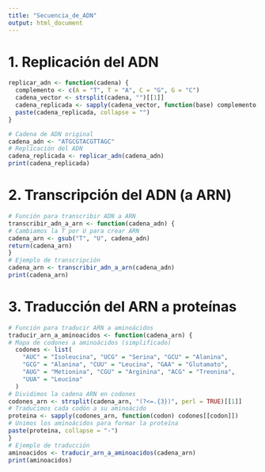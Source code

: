 ```yaml
---
title: "Secuencia_de_ADN"
output: html_document
---
```

# 1. Replicación del ADN
```r
replicar_adn <- function(cadena) {
  complemento <- c(A = "T", T = "A", C = "G", G = "C")
  cadena_vector <- strsplit(cadena, "")[[1]]
  cadena_replicada <- sapply(cadena_vector, function(base) complemento[base])
  paste(cadena_replicada, collapse = "")
}

# Cadena de ADN original
cadena_adn <- "ATGCGTACGTTAGC"
# Replicación del ADN
cadena_replicada <- replicar_adn(cadena_adn)
print(cadena_replicada)
```

# 2. Transcripción del ADN (a ARN)
```r
# Función para transcribir ADN a ARN
transcribir_adn_a_arn <- function(cadena_adn) {
# Cambiamos la T por U para crear ARN
cadena_arn <- gsub("T", "U", cadena_adn)
return(cadena_arn)
}
# Ejemplo de transcripción
cadena_arn <- transcribir_adn_a_arn(cadena_adn)
print(cadena_arn)
```

# 3. Traducción del ARN a proteínas
```r
# Función para traducir ARN a aminoácidos
traducir_arn_a_aminoacidos <- function(cadena_arn) {
# Mapa de codones a aminoácidos (simplificado)
  codones <- list(
    "AUC" = "Isoleucina", "UCG" = "Serina", "GCU" = "Alanina",
    "GCG" = "Alanina", "CUU" = "Leucina", "GAA" = "Glutamato",
    "AUG" = "Metionina", "CGU" = "Arginina", "ACG" = "Treonina",
    "UUA" = "Leucina"
  )
# Dividimos la cadena ARN en codones
codones_arn <- strsplit(cadena_arn, "(?<=.{3})", perl = TRUE)[[1]]
# Traducimos cada codón a su aminoácido
proteina <- sapply(codones_arn, function(codon) codones[[codon]])
# Unimos los aminoácidos para formar la proteína
paste(proteina, collapse = "-")
}
# Ejemplo de traducción
aminoacidos <- traducir_arn_a_aminoacidos(cadena_arn)
print(aminoacidos)


```

